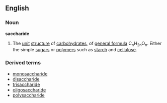 ==English==
===Noun===
{{wikipedia}}
'''saccharide'''
#{{chemistry}} The [[unit]] [[structure]] of [[carbohydrate]]s, of [[general formula]] C<sub>n</sub>H<sub>2n</sub>O<sub>n</sub>. Either the simple [[sugar]]s or [[polymer]]s such as [[starch]] and [[cellulose]].
===Derived terms===
*[[monosaccharide]]
*[[disaccharide]]
*[[trisaccharide]]
*[[oligosaccharide]]
*[[polysaccharide]]